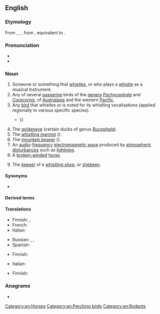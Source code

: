 {{also|Whistler}}
==English==

===Etymology===
From {{inh|en|enm|whisteler}}, {{m|enm|whistlar}}, {{m|enm|whystelare}}, from {{inh|en|ang|hwistlere|t=a player on a flute; a piper}}, equivalent to {{suffix|en|whistle|er}}.

===Pronunciation===
* {{IPA|en|/ˈʍɪslə(ɹ)/|qual2=wine–whine merger|/ˈwɪslə(ɹ)/}}
* {{audio|en|En-au-whistler.ogg|Audio (AU)}}

===Noun===
{{wikipedia}}
{{en-noun}}

# Someone or something that [[whistle]]s, or who plays a [[whistle]] as a musical instrument.
# Any of several [[passerine]] birds of the [[genus|genera]] ''[[Pachycephala]]'' and ''[[Coracornis]]'',  of [[Australasia]] and the western [[Pacific]].
# Any [[bird]] that whistles or is noted for its whistling vocalisations (applied regionally to various specific species).
#* {{RQ:Spenser Faerie Queene|book=II|canto=XII|passage=The lether-winged Bat, dayes enimy, / The ruefull Strich, still waiting on the bere, / The '''Whistler''' shrill, that who so heares, doth dy {{...}}}}
# The [[goldeneye]] (certain ducks of genus ''[[Bucephala]]'').
# The [[whistling marmot]] ({{taxlink|Marmota caligata|species|ver=160928}}).
# The [[mountain beaver]] ({{taxlink|Aplodontia rufa|species|ver=190904}}).
# An [[audio]]-[[frequency]] [[electromagnetic wave]] produced by [[atmospheric]] [[disturbance]]s such as [[lightning]].
# A [[broken-winded]] [[horse]].
# {{lb|en|slang|obsolete}} The [[keeper]] of a [[whistling shop]], or [[shebeen]].

====Synonyms====
* {{sense|whistling marmot}} {{l|en|hoary marmot}}

====Derived terms====
{{der4|en|title=Species of whistler, family [[Pachycephalidae]]
|{{vern|Baliem whistler}}
|{{vern|bare-throated whistler}}
|[[Biak whistler]]
|{{vern|Bismarck whistler}}
|{{vern|black-chinned whistler}}
|{{vern|black-headed whistler}}
|{{vern|Bornean whistler}}
|{{vern|Bougainville hooded whistler}}
|{{vern|brown whistler}}
|{{vern|brown-backed whistler}}
|{{vern|drab whistler}}
|{{vern|fawn-breasted whistler}}
|{{vern|Fiji whistler}}
|{{vern|Gilbert's whistler}}
|[[golden whistler]]
|{{vern|golden-backed whistler}}
|{{vern|green-backed whistler}}
|{{vern|grey whistler}}
|{{vern|Guadalcanal hooded whistler}}
|{{vern|hooded whistler}}
|{{vern|island whistler}}
|{{vern|olive whistler}}
|{{vern|oriole whistler}}
|{{vern|Lorentz's whistler}}
|{{vern|Louisiade whistler}}
|{{vern|mangrove whistler}}
|[[mangrove golden whistler]]
|{{vern|maroon-backed whistler}}
|{{vern|New Caledonian whistler}}
|{{vern|red-lored whistler}}
|{{vern|regent whistler}}
|{{vern|Rennell whistler}}
|{{vern|rufous whistler}}
|{{vern|rusty-breasted whistler}}
|{{vern|rusty whistler}}
|{{vern|Samoan whistler}}
|{{vern|Sangihe whistler}}
|{{vern|Sclater's whistler}}
|{{vern|sulphur-bellied whistler}}
|{{vern|Temotu whistler}}
|{{vern|Tongan whistler}}
|{{vern|Vanuatu whistler}}
|{{vern|Vogelkop whistler}}
|{{vern|Wallacean whistler}}
|{{vern|western whistler}}
|{{vern|white-breasted whistler}}
|{{vern|white-vented whistler}}
|{{vern|yellow-bellied whistler}}
|{{vern|yellow-throated whistler}}
}}

====Translations====
{{trans-top|someone or something that whistles}}
* Finnish: {{t+|fi|viheltäjä}} {{q|man or animal}}, {{t|fi|vihellin}} {{q|device}}
* French: {{t+|fr|siffleur}}
* Italian: {{t|it|fischiatore|m}}
{{trans-mid}}
* Russian: {{t+|ru|свисту́н|m}}, {{t+|ru|свисту́нья|f}}, {{t+|ru|свисто́к|m}} {{qualifier|device}}
* Spanish: {{t+|es|silbador|m}}
{{trans-bottom}}

{{trans-see|whistling marmot|hoary marmot}}

{{trans-top|goldeneye}}
* Finnish: {{t+|fi|telkkä}}
{{trans-mid}}
* Italian: {{t|it|quattrocchi|f}}
{{trans-bottom}}

{{trans-top|physics: audio-frequency electromagnetic wave}}
* Finnish: {{t|fi|[[matalataajuinen]] [[radioaalto]]}}
{{trans-mid}}
{{trans-bottom}}

===Anagrams===
* {{anagrams|en|a=ehilrstw|whirtles}}

[[Category:en:Horses]]
[[Category:en:Perching birds]]
[[Category:en:Rodents]]
{{topics|en|Atmospheric phenomena|Ducks|Squirrels}}